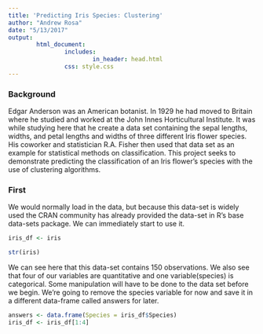 ```yaml
---
title: 'Predicting Iris Species: Clustering'
author: "Andrew Rosa"
date: "5/13/2017"
output: 
        html_document:
                includes:
                        in_header: head.html
                css: style.css
---
```


### Background

Edgar Anderson was an American botanist. In 1929 he had moved to Britain where he studied and worked at the John Innes Horticultural Institute. It was while studying here that he create a data set containing the sepal lengths, widths, and petal lengths and widths of three different Iris flower species. His coworker and statistician R.A. Fisher then used that data set as an example for statistical methods on classification. This project seeks to demonstrate predicting the classification of an Iris flower's species with the use of clustering algorithms. 

### First

We would normally load in the data, but because this data-set is widely used the CRAN community has already provided the data-set in R's base data-sets package. We can immediately start to use it.

```r
iris_df <- iris

str(iris)
```

We can see here that this data-set contains 150 observations. We also see that four of our variables are quantitative and one variable(species) is categorical. Some manipulation will have to be done to the data set before we begin. We're going to remove the species variable for now and save it in a different data-frame called answers for later. 

```r
answers <- data.frame(Species = iris_df$Species)
iris_df <- iris_df[1:4]
```


















